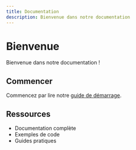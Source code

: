 ```yaml
---
title: Documentation
description: Bienvenue dans notre documentation
---
```


# Bienvenue

Bienvenue dans notre documentation !

## Commencer

Commencez par lire notre [guide de démarrage](./getting-started).

## Ressources

- Documentation complète
- Exemples de code
- Guides pratiques